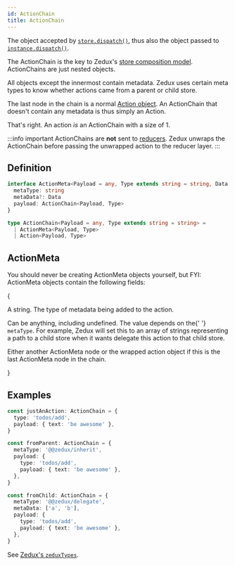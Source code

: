```yaml
---
id: ActionChain
title: ActionChain
---
```



The object accepted by [`store.dispatch()`](../classes/Store#dispatch), thus also the object passed to [`instance.dispatch()`](../classes/AtomInstance#dispatch).

The ActionChain is the key to Zedux's [store composition model](../../advanced/store-composition). ActionChains are just nested objects.

All objects except the innermost contain metadata. Zedux uses certain meta types to know whether actions came from a parent or child store.

The last node in the chain is a normal [Action object](Action). An ActionChain that doesn't contain any metadata is thus simply an Action.

That's right. An action _is_ an ActionChain with a size of 1.

:::info important
ActionChains are **not** sent to [reducers](Reducer). Zedux unwraps the ActionChain before passing the unwrapped action to the reducer layer.
:::

## Definition

```ts
interface ActionMeta<Payload = any, Type extends string = string, Data = any> {
  metaType: string
  metaData?: Data
  payload: ActionChain<Payload, Type>
}

type ActionChain<Payload = any, Type extends string = string> =
  | ActionMeta<Payload, Type>
  | Action<Payload, Type>
```

## ActionMeta

You should never be creating ActionMeta objects yourself, but FYI: ActionMeta objects contain the following fields:

{<Legend>
  <Item name="metaType">
    <p>A string. The type of metadata being added to the action.</p>
  </Item>
  <Item name="metaData">
    <p>
      Can be anything, including undefined. The value depends on the{' '}
      <code>metaType</code>. For example, Zedux will set this to an array of
      strings representing a path to a child store when it wants delegate this
      action to that child store.
    </p>
  </Item>
  <Item name="payload">
    <p>
      Either another ActionMeta node or the wrapped action object if this is the
      last ActionMeta node in the chain.
    </p>
  </Item>
</Legend>}

## Examples

```ts
const justAnAction: ActionChain = {
  type: 'todos/add',
  payload: { text: 'be awesome' },
}

const fromParent: ActionChain = {
  metaType: '@@zedux/inherit',
  payload: {
    type: 'todos/add',
    payload: { text: 'be awesome' },
  },
}

const fromChild: ActionChain = {
  metaType: '@@zedux/delegate',
  metaData: ['a', 'b'],
  payload: {
    type: 'todos/add',
    payload: { text: 'be awesome' },
  },
}
```

See [Zedux's `zeduxTypes`](../utils/zeduxTypes).
